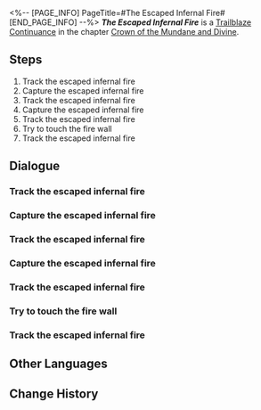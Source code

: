 <%-- [PAGE_INFO]
PageTitle=#The Escaped Infernal Fire#
[END_PAGE_INFO] --%>
{{Stub|Dialogue.}}
{{Mission Infobox
|id            = 2000903
|title         = 
|image         = <!--Mission The Escaped Infernal Fire.png-->
|type          = Trailblaze Continuance
|event_name    = 
|chapter       = Crown of the Mundane and Divine
|requirements  = {{subst:void|<!--Unknown: {"Type":"Manual"}-->}}
|summary       = <!--official mission summary from Fate's Atlas-->
|characters    = Dr. Ratio; Screwllum; Trailblazer
|startLocation = [[Herta Space Station]] - [[Seclusion Zone]]
|world         = Herta Space Station
|area          = Seclusion Zone
|prev          = 
|next          = 
|rewards       = Adventure Log*3; Condensed Aether*3; Lost Gold Fragment*3; Credit*25,000
}}
'''''The Escaped Infernal Fire''''' is a [[Trailblaze Continuance]] in the chapter [[Crown of the Mundane and Divine]].

==Steps==
# Track the escaped infernal fire
# Capture the escaped infernal fire
# Track the escaped infernal fire
# Capture the escaped infernal fire
# Track the escaped infernal fire
# Try to touch the fire wall
# Track the escaped infernal fire

<!--
==Gameplay Notes==

--><!--
==Trial Character==

-->
==Dialogue==
{{Stub Dialogue}}
{{Dialogue End}}

===Track the escaped infernal fire{{subst:void|<!--200090304-->}}===
{{Mission Description|type=continuance|location=Seclusion Zone|update|Asta was swallowed up by infernal fire before your eyes. You must find traces of the escaped infernal fire first.}}
{{Dialogue Start}}
:{{tx}}
{{Dialogue End}}

===Capture the escaped infernal fire{{subst:void|<!--200090313-->}}===
{{Mission Description|type=continuance|location=Seclusion Zone|update|The power of the infernal fire is visibly declining. This is a great chance to capture it.}}
{{Dialogue Start}}
:{{tx}}
{{Dialogue End}}

===Track the escaped infernal fire{{subst:void|<!--200090311-->}}===
{{Mission Description|type=continuance|location=Seclusion Zone|update|The infernal fire's power is gradually being reduced. Seems like this is a battle of attrition.}}
{{Dialogue Start}}
:{{tx}}
{{Dialogue End}}

===Capture the escaped infernal fire{{subst:void|<!--200090312-->}}===
{{Mission Description|type=continuance|location=Seclusion Zone|update|The power of the infernal fire is visibly declining. This is a great chance to capture it.}}
{{Dialogue Start}}
:{{tx}}
{{Dialogue End}}

===Track the escaped infernal fire{{subst:void|<!--200090307-->}}===
{{Mission Description|type=continuance|location=Seclusion Zone|update|Despite catching up to the infernal fire, its ability to shuttle through space allows it to escape again.}}
{{Dialogue Start}}
:{{tx}}
{{Mission Description|type=continuance|location=Seclusion Zone|update|The infernal fire has once again escaped from before you. Its ability allowing it to warp between locations is certainly difficult to deal with}}
{{Mission Description|type=continuance|location=Seclusion Zone|update|The infernal fire's power is gradually being reduced. Seems like this is a battle of attrition.}}
{{Dialogue End}}

===Try to touch the fire wall{{subst:void|<!--200090305-->}}===
{{Mission Description|type=continuance|location=Seclusion Zone|update|The infernal fire made bizarre walls of flame as it ran away. Passing through these walls of flame will cause deviations in your three-dimensional coordinates.}}
{{Dialogue Start}}
:{{tx}}
{{Dialogue End}}

===Track the escaped infernal fire{{subst:void|<!--200090302-->}}===
{{Mission Description|type=continuance|location=Seclusion Zone|update|Despite catching up to the infernal fire, its ability to shuttle through space allows it to escape again.}}
{{Dialogue Start}}
:{{tx}}
{{Dialogue End}}

==Other Languages==
{{Other Languages
|en   = The Escaped Infernal Fire
|zhs  = 逃逸冥火
|zht  = 逃逸冥火
|ja   = 逃走した冥火
|ko   = 도망친 명화
|es   = Fuego del infierno a la fuga
|fr   = Feu infernal en cavale
|ru   = Сбежавший огонь
|th   = เพลิงอนธการที่หลบหนี
|vi   = Hỏa Ngục Trốn Chạy
|de   = Entkommenes Inferno
|id   = Kabur dari Api Inferno
|pt   = O Fogo Infernal em Fuga
}}

==Change History==
{{Change History|1.6}}
